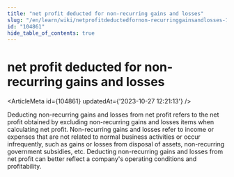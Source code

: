 ```yaml
---
title: "net profit deducted for non-recurring gains and losses"
slug: "/en/learn/wiki/netprofitdeductedfornon-recurringgainsandlosses-104861"
id: "104861"
hide_table_of_contents: true
---
```



# net profit deducted for non-recurring gains and losses

<ArticleMeta id={104861} updatedAt={'2023-10-27 12:21:13'} />
<div className='border-solid border-b border-t-0 my-4 border-[var(--ifm-color-gray-300)]' />

Deducting non-recurring gains and losses from net profit refers to the net profit obtained by excluding non-recurring gains and losses items when calculating net profit. Non-recurring gains and losses refer to income or expenses that are not related to normal business activities or occur infrequently, such as gains or losses from disposal of assets, non-recurring government subsidies, etc. Deducting non-recurring gains and losses from net profit can better reflect a company's operating conditions and profitability.
